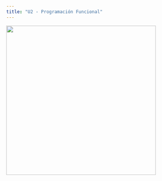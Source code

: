 ```yaml
---
title: "U2 - Programación Funcional"
---
```


![](../imgs/trabajo_en_progreso.png){fig-align="center" width="400px"}
